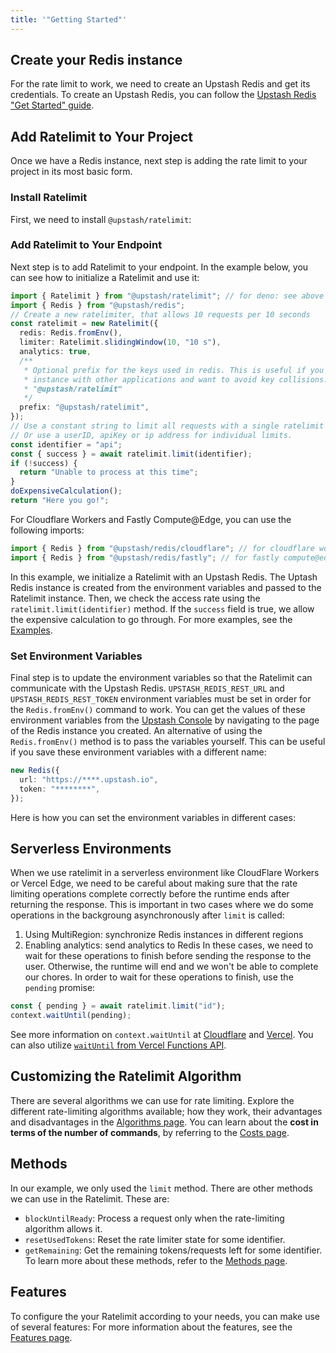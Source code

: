 ```yaml
---
title: '"Getting Started"'
---
```

## Create your Redis instance
For the rate limit to work, we need to create an Upstash Redis and get its credentials. To create an Upstash Redis, you can follow the [Upstash Redis "Get Started" guide](https://upstash.com/docs/redis/overall/getstarted).
## Add Ratelimit to Your Project
Once we have a Redis instance, next step is adding the rate limit to your project in its most basic form.
### Install Ratelimit
First, we need to install `@upstash/ratelimit`:
### Add Ratelimit to Your Endpoint
Next step is to add Ratelimit to your endpoint. In the example below, you can see how to initialize a Ratelimit and use it:
```ts
import { Ratelimit } from "@upstash/ratelimit"; // for deno: see above
import { Redis } from "@upstash/redis";
// Create a new ratelimiter, that allows 10 requests per 10 seconds
const ratelimit = new Ratelimit({
  redis: Redis.fromEnv(),
  limiter: Ratelimit.slidingWindow(10, "10 s"),
  analytics: true,
  /**
   * Optional prefix for the keys used in redis. This is useful if you want to share a redis
   * instance with other applications and want to avoid key collisions. The default prefix is
   * "@upstash/ratelimit"
   */
  prefix: "@upstash/ratelimit",
});
// Use a constant string to limit all requests with a single ratelimit
// Or use a userID, apiKey or ip address for individual limits.
const identifier = "api";
const { success } = await ratelimit.limit(identifier);
if (!success) {
  return "Unable to process at this time";
}
doExpensiveCalculation();
return "Here you go!";
```
For Cloudflare Workers and Fastly Compute@Edge, you can use the following imports:
```ts
import { Redis } from "@upstash/redis/cloudflare"; // for cloudflare workers and pages
import { Redis } from "@upstash/redis/fastly"; // for fastly compute@edge
```
In this example, we initialize a Ratelimit with an Upstash Redis. The Uptash Redis instance is created from the environment variables and passed to the Ratelimit instance. Then, we check the access rate using the `ratelimit.limit(identifier)` method. If the `success` field is true, we allow the expensive calculation to go through.
For more examples, see the [Examples](https://upstash.com/docs/redis/sdks/ratelimit-ts/overview#examples).
### Set Environment Variables
Final step is to update the environment variables so that the Ratelimit can communicate with the Upstash Redis. `UPSTASH_REDIS_REST_URL` and `UPSTASH_REDIS_REST_TOKEN` environment variables must be set in order for the `Redis.fromEnv()` command to work. You can get the values of these environment variables from the [Upstash Console](https://console.upstash.com/redis) by navigating to the page of the Redis instance you created.
An alternative of using the `Redis.fromEnv()` method is to pass the variables yourself. This can be useful if you save these environment variables with a different name:
```ts
new Redis({
  url: "https://****.upstash.io",
  token: "********",
});
```
Here is how you can set the environment variables in different cases:
## Serverless Environments
When we use ratelimit in a serverless environment like CloudFlare Workers or Vercel Edge,
we need to be careful about making sure that the rate limiting operations complete correctly
before the runtime ends after returning the response.
This is important in two cases where we do some operations in the backgroung asynchronously after `limit` is called:
1. Using MultiRegion: synchronize Redis instances in different regions
2. Enabling analytics: send analytics to Redis
In these cases, we need to wait for these operations to finish before sending the response to the user. Otherwise, the runtime will end and we won't be able to complete our chores.
In order to wait for these operations to finish, use the `pending` promise:
```ts
const { pending } = await ratelimit.limit("id");
context.waitUntil(pending);
```
See more information on `context.waitUntil` at
[Cloudflare](https://developers.cloudflare.com/workers/runtime-apis/context/#waituntil)
and [Vercel](https://vercel.com/docs/functions/edge-middleware/middleware-api#waituntil).
You can also utilize [`waitUntil` from Vercel Functions API](https://vercel.com/docs/functions/functions-api-reference#waituntil).
## Customizing the Ratelimit Algorithm
There are several algorithms we can use for rate limiting. Explore the different rate-limiting algorithms available; how they work, their advantages and disadvantages in the [Algorithms page](https://upstash.com/docs/redis/sdks/ratelimit-ts/algorithms). You can learn about the **cost in terms of the number of commands**, by referring to the [Costs page](https://upstash.com/docs/redis/sdks/ratelimit-ts/costs).
## Methods
In our example, we only used the `limit` method. There are other methods we can use in the Ratelimit. These are:
- `blockUntilReady`: Process a request only when the rate-limiting algorithm allows it.
- `resetUsedTokens`: Reset the rate limiter state for some identifier.
- `getRemaining`: Get the remaining tokens/requests left for some identifier.
To learn more about these methods, refer to the [Methods page](https://upstash.com/docs/redis/sdks/ratelimit-ts/methods).
## Features
To configure the your Ratelimit according to your needs, you can make use of several features:
For more information about the features, see the [Features page](https://upstash.com/docs/redis/sdks/ratelimit-ts/features).